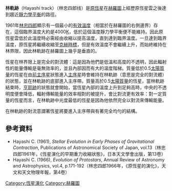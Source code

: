 '''林軌跡'''（Hayashi track）（林忠四郎线）是[[原恆星|原恆星]]在[[赫羅圖|赫羅圖]]上經歷原恆星雲之後達到趨近[[靜力學平衡|靜力學平衡]]的路徑。

1961年[[林忠四郎|林忠四郎]]顯示有一個最小的[[有效溫度|有效溫度]]（相當於在赫羅圖的右側邊界）存在，這個臨界溫度大約是4000[[絕對溫標|K]]，低於這個溫度靜力學平衡便不能維持。因此原恆星雲低於此溫度時必需經由收縮以提高溫度，直到達到臨界溫度。一旦達到臨界溫度，原恆星將繼續收縮至[[克赫歷程|克赫時標]]，但是有效溫度不會繼續上升，而始終維持在林界限，因此林軌跡在赫羅圖上幾乎是垂直的。

恆星在林界限上是完全的對流體：這是因為他們是低溫和高度的不透明，因此輻射性的能量傳輸是毫無效率的，並且內部因而有大的溫度階梯。質量低於0.5[[太陽質量|太陽質量]]的恆星在由[[前主序星|前主序星]]狀態進入[[主序星|主序星]]時會維持在林軌跡（意思是完全的對流體）的狀態，並在林軌跡的底部進入主序帶。質量高於0.5[[太陽質量|太陽質量]]的恆星，當林軌跡結束時，[[亨耶跡|亨耶跡]]的狀態就會開始，當恆星內部的溫度上升到足夠高時，中央的不透明度便會降低，輻射傳輸能量的效率相對的被提升，會比對流更有效率：對一定質量的恆星而言，在林軌跡中光度最低的恆星是因為他依然完全以對流來傳輸能量。

在林軌跡的對流意謂著恆星將要進入主序帶與有著完全均勻的結構。

== 參考資料 ==
* Hayashi C. (1961), ''Stellar Evolution in Early Phases of Gravitational Contraction'', Publications of Astronomical Society of Japan, vol.13（林忠四郎1961年，《恆星演化的早期重力收縮狀態》，日本天文學會出版，第13卷）
* Hayashi C. (1966), ''Evolution of Protostars'', Annual Review of Astronomy and Astrophysics, vol.4, p.171-192（林忠四郎1966年，《原恆星的演化》，天文和天文物理年報，第4卷）
{{恆星}}{{天文小作品}}

[[Category:恆星演化|Category:恆星演化]]
[[Category:赫羅圖|Category:赫羅圖]]